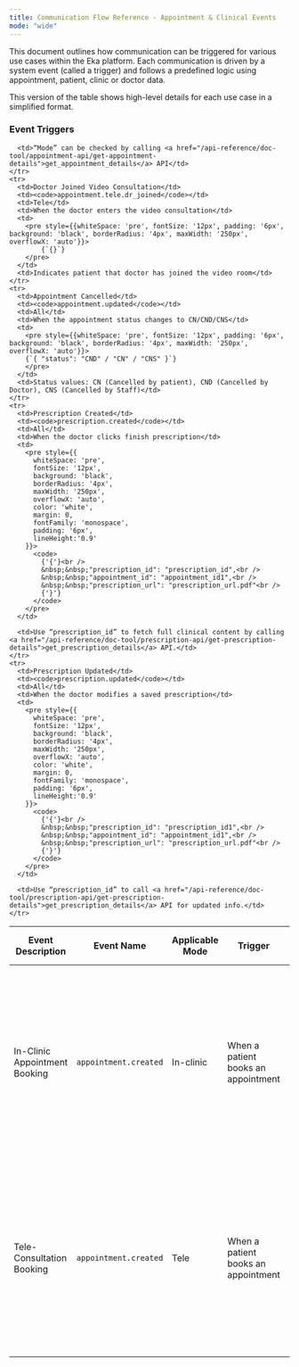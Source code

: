 ```yaml
---
title: Communication Flow Reference - Appointment & Clinical Events
mode: "wide"
---
```


This document outlines how communication can be triggered for various use cases within the Eka platform. Each communication is driven by a system event (called a trigger) and follows a predefined logic using appointment, patient, clinic or doctor data.

This version of the table shows high-level details for each use case in a simplified format.

### Event Triggers

<table>
  <thead>
    <tr>
      <th>Event Description</th>
      <th>Event Name</th>
      <th>Applicable Mode</th>
      <th>Trigger</th>
      <th>Sample Payload Snippet</th>
      <th>Notes</th>
    </tr>
  </thead>
  <tbody>
    <tr>
      <td>In-Clinic Appointment Booking</td>
      <td><code>appointment.created</code></td>
      <td>In-clinic</td>
      <td>When a patient books an appointment</td>
      <td>
        <pre style={{
          whiteSpace: 'pre',
          fontSize: '12px',
          padding: '6px',
          backgroundColor: 'black',
          borderRadius: '4px',
          maxWidth: '250px',
          overflowX: 'auto',
          color: 'white',
          margin: 0,
          fontFamily: 'monospace',
          lineHeight:'0.9'
        }}>
          <code>
            {'{'}<br />
            &nbsp;&nbsp;"status": "BK",<br />
            &nbsp;&nbsp;"mode": "in-clinic",<br />
            &nbsp;&nbsp;"start_time": 1730189586<br />
            {'}'}
          </code>
        </pre>
      </td>
      <td>“Mode” can be checked by calling <a href="/api-reference/doc-tool/appointment-api/get-appointment-details">get_appointment_details</a> API</td>
    </tr>
    <tr>
      <td>Tele-Consultation Booking</td>
      <td><code>appointment.created</code></td>
      <td>Tele</td>
      <td>When a patient books an appointment</td>
      <td>
        <pre style={{
          whiteSpace: 'pre',
          fontSize: '12px',
          background: 'black',
          borderRadius: '4px',
          maxWidth: '250px',
          overflowX: 'auto',
          color: 'white',
          margin: 0,
          fontFamily: 'monospace',
          padding: '6px',
          lineHeight:'0.9'
        }}>
          <code>
            {'{'}<br />
            &nbsp;&nbsp;"status": "BK",<br />
            &nbsp;&nbsp;"mode": "in-clinic",<br />
            &nbsp;&nbsp;"start_time": 1730189586<br />
            {'}'}
          </code>
        </pre>
      </td>

      <td>“Mode” can be checked by calling <a href="/api-reference/doc-tool/appointment-api/get-appointment-details">get_appointment_details</a> API</td>
    </tr>
    <tr>
      <td>Doctor Joined Video Consultation</td>
      <td><code>appointment.tele.dr_joined</code></td>
      <td>Tele</td>
      <td>When the doctor enters the video consultation</td>
      <td>
        <pre style={{whiteSpace: 'pre', fontSize: '12px', padding: '6px', background: 'black', borderRadius: '4px', maxWidth: '250px', overflowX: 'auto'}}>
            {`{}`}
        </pre>
      </td>
      <td>Indicates patient that doctor has joined the video room</td>
    </tr>
    <tr>
      <td>Appointment Cancelled</td>
      <td><code>appointment.updated</code></td>
      <td>All</td>
      <td>When the appointment status changes to CN/CND/CNS</td>
      <td>
        <pre style={{whiteSpace: 'pre', fontSize: '12px', padding: '6px', background: 'black', borderRadius: '4px', maxWidth: '250px', overflowX: 'auto'}}>
        {`{ "status": "CND" / "CN" / "CNS" }`}
        </pre>
      </td>
      <td>Status values: CN (Cancelled by patient), CND (Cancelled by Doctor), CNS (Cancelled by Staff)</td>
    </tr>
    <tr>
      <td>Prescription Created</td>
      <td><code>prescription.created</code></td>
      <td>All</td>
      <td>When the doctor clicks finish prescription</td>
      <td>
        <pre style={{
          whiteSpace: 'pre',
          fontSize: '12px',
          background: 'black',
          borderRadius: '4px',
          maxWidth: '250px',
          overflowX: 'auto',
          color: 'white',
          margin: 0,
          fontFamily: 'monospace',
          padding: '6px',
          lineHeight:'0.9'
        }}>
          <code>
            {'{'}<br />
            &nbsp;&nbsp;"prescription_id": "prescription_id",<br />
            &nbsp;&nbsp;"appointment_id": "appointment_id1",<br />
            &nbsp;&nbsp;"prescription_url": "prescription_url.pdf"<br />
            {'}'}
          </code>
        </pre>
      </td>

      <td>Use “prescription_id” to fetch full clinical content by calling <a href="/api-reference/doc-tool/prescription-api/get-prescription-details">get_prescription_details</a> API.</td>
    </tr>
    <tr>
      <td>Prescription Updated</td>
      <td><code>prescription.updated</code></td>
      <td>All</td>
      <td>When the doctor modifies a saved prescription</td>
      <td>
        <pre style={{
          whiteSpace: 'pre',
          fontSize: '12px',
          background: 'black',
          borderRadius: '4px',
          maxWidth: '250px',
          overflowX: 'auto',
          color: 'white',
          margin: 0,
          fontFamily: 'monospace',
          padding: '6px',
          lineHeight:'0.9'
        }}>
          <code>
            {'{'}<br />
            &nbsp;&nbsp;"prescription_id": "prescription_id1",<br />
            &nbsp;&nbsp;"appointment_id": "appointment_id1",<br />
            &nbsp;&nbsp;"prescription_url": "prescription_url.pdf"<br />
            {'}'}
          </code>
        </pre>
      </td>

      <td>Use “prescription_id” to call <a href="/api-reference/doc-tool/prescription-api/get-prescription-details">get_prescription_details</a> API for updated info.</td>
    </tr>

    
  </tbody>
</table>
